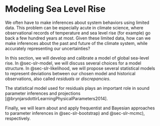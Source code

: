 # Modeling Sea Level Rise

We often have to make inferences about system behaviors using limited data. This problem can be especially acute in climate science, where observational records of temperature and sea level rise (for example) go back a few hundred years at most.  Given these limited data, how can we make inferences about the past and future of the climate system, while accurately representing our uncertainties?

In this section, we will develop and calibrate a model of global sea-level rise. In @sec-slr-model, we will discuss several choices for a model structure. In @sec-slr-likelihood, we will propose several statistical models to represent deviations between our chosen model and historical observations, also called *residuals* or *discrepancies*.

::: {.column-margin}
The statistical model used for residuals plays an important role in sound parameter inferences and projections [@brynjarsdottirLearningPhysicalParameters2014]. 
:::

Finally, we will learn about and apply frequentist and Bayesian approaches to parameter inferences in @sec-slr-bootstrap) and @sec-slr-mcmc), respectively.
